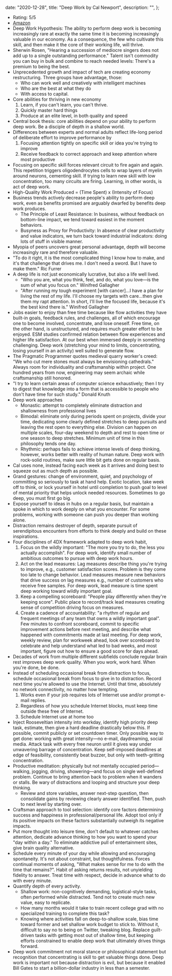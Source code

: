 
  date: "2020-12-28",
  title: "Deep Work by Cal Newport",
  description: "",
};


- Rating: 5/5
- [Amazon](https://www.amazon.com/gp/product/1455586692)
- Deep Work Hypothesis: The ability to perform deep work is becoming increasingly rare at exactly the same time it is becoming increasingly valuable in our economy. As a consequence, the few who cultivate this skill, and then make it the core of their working life, will thrive.
- Sherwin Rosen, "Hearing a succession of mediocre singers does not add up to a single outstanding performance." Talent isn't commodity you can buy in bulk and combine to reach needed levels: There's a premium to being the best.
- Unprecedented growth and impact of tech are creating economy restructuring. Three groups have advantage, those:
  - Who can work well and creatively with intelligent machines
  - Who are the best at what they do
  - With access to capital.
- Core abilities for thriving in new economy
  1. Learn, if you can't learn, you can't thrive.
  1. Quickly master hard things
  1. Produce at an elite level, in both quality and speed
- Central book thesis: core abilities depend on your ability to perform deep work. Be a disciple of depth in a shallow world.
- Differences between experts and normal adults reflect life-long period of deliberate effort to improve performance by
  1. Focusing attention tightly on specific skill or idea you're trying to improve
  1. Receive feedback to correct approach and keep attention where most productive
- Focusing on specific skill forces relevant circuit to fire again and again. This repetition triggers oligodendrocytes cells to wrap layers of myelin around neurons, cementing skill. If trying to learn new skill with low concentration, too many circuits are firing. Learning, in other words, is act of deep work.
- High-Quality Work Produced = (Time Spent) x (Intensity of Focus)
- Business trends actively decrease people's ability to perform deep work, even as benefits promised are arguably dwarfed by benefits deep work produces.
  - The Principle of Least Resistance: In business, without feedback on bottom-line impact, we tend toward easiest in the moment behaviors.
  - Busyness as Proxy for Productivity: In absence of clear productivity and value indicators, we turn back toward industrial indicators: doing lots of stuff in visible manner.
- Myopia of peers uncovers great personal advantage, depth will become increasingly rare and therefore valuable.
- "To do it right, it is the most complicated thing I know how to make, and it's that challenge that drives me. I don't need a sword. But I have to make them." Ric Furrer
- A deep life is not just economically lucrative, but also a life well lived.
  - "Who you are, what you think, feel, and do, what you love—is the sum of what you focus on." Winifred Gallagher
  - "After running my tough experiment [with cancer]…I have a plan for living the rest of my life. I'll choose my targets with care…then give them my rapt attention. In short, I'll live the focused life, because it's the best kind there is." Winifred Gallagher
- Jobs easier to enjoy than free time because like flow activities they have built-in goals, feedback rules, and challenges, all of which encourage one to become involved, concentrate, and lose oneself. Free time, on the other hand, is unstructured, and requires much greater effort to be enjoyed. ESM studies confirmed relation between flow experiences and higher life satisfaction. At our best when immersed deeply in something challenging. Deep work (stretching your mind to limits, concentrating, losing yourself in an activity) well suited to generate flow.
- The Pragmatic Programmer quotes medieval quarry worker's creed: "We who cut mere stones must always be envisioning cathedrals." Always room for individuality and craftsmanship within project. One hundred years from now, engineering may seem archaic while craftsmanship still honored.
- "I try to learn certain areas of computer science exhaustively; then I try to digest that knowledge into a form that is accessible to people who don't have time for such study." Donald Knuth
- Deep work approaches
  - Monastic: attempt to completely eliminate distraction and shallowness from professional lives
  - Bimodal: eliminate only during periods spent on projects, divide your time, dedicating some clearly defined stretches to deep pursuits and leaving the rest open to everything else. Division can happen on multiple scales, four-day weekend to depth and rest to open time or one season to deep stretches. Minimum unit of time in this philosophy tends one day.
  - Rhythmic: perhaps fails to achieve intense levels of deep thinking, however, works better with reality of human nature. Deep work with rock-solid routines, make sure little bit gets done on regular basis.
- Cal uses none, instead facing each week as it arrives and doing best to squeeze out as much depth as possible.
- Grand gestures: change of environment, quiet, and psychology of committing so seriously to task at hand help. Exotic location, take week off to think, or lock yourself in hotel until completion to push goal to level of mental priority that helps unlock needed resources. Sometimes to go deep, you must first go big.
- Expose yourself to ideas in hubs on a regular basis, but maintain a spoke in which to work deeply on what you encounter. For some problems, working with someone can push you deeper than working alone.
- Distraction remains destroyer of depth, separate pursuit of serendipitous encounters from efforts to think deeply and build on these inspirations.
- Four disciplines of 4DX framework adapted to deep work habit,
  1. Focus on the wildly important: "The more you try to do, the less you actually accomplish". For deep work, identify small number of ambitious outcomes to pursue with deep work hours.
  1. Act on the lead measures: Lag measures describe thing you're trying to improve, e.g., customer satisfaction scores. Problem is they come too late to change behavior. Lead measures measure new behaviors that drive success on lag measures e.g., number of customers who receive free samples. For deep work, lead measure is time spent deep working toward wildly important goal.
  1. Keep a compelling scoreboard: "People play differently when they're keeping score". Public place to record/track lead measures creating sense of competition driving focus on measures.
  1. Create a cadence of accountability: "a rhythm of regular and frequent meetings of any team that owns a wildly important goal". Few minutes to confront scoreboard, commit to specific improvement actions before next meeting, and describe what happened with commitments made at last meeting. For deep work, weekly review, plan for workweek ahead, look over scoreboard to celebrate and help understand what led to bad weeks, and most important, figure out how to ensure a good score for days ahead.
- Decades of work from multiple different subfields conclude regular brain rest improves deep work quality. When you work, work hard. When you're done, be done.
- Instead of scheduling occasional break from distraction to focus, schedule occasional break from focus to give in to distraction. Record next time you're allowed to use the Internet. Until that time, absolutely no network connectivity, no matter how tempting.
  1. Works even if your job requires lots of Internet use and/or prompt e-mail replies.
  1. Regardless of how you schedule Internet blocks, must keep time outside these free of Internet.
  1. Schedule Internet use at home too
- Inject Rooseveltian intensity into workday, identify high priority deep task, estimate, then give a hard deadline drastically below this. If possible, commit publicly or set countdown timer. Only possible way to get done: working with great intensity—no e-mail, daydreaming, social media. Attack task with every free neuron until it gives way under unwavering barrage of concentration. Keep self-imposed deadlines at edge of feasibility, consistently beat buzzer, but only with teeth-gritting concentration.
- Productive meditation: physically but not mentally occupied period—walking, jogging, driving, showering—and focus on single well-defined problem. Continue to bring attention back to problem when it wanders or stalls. Be wary of distractions and looping and structure your deep thinking.
  - Review and store variables, answer next-step question, then consolidate gains by reviewing clearly answer identified. Then, push to next level by starting over.
- Craftsman approach to tool selection: identify core factors determining success and happiness in professional/personal life. Adopt tool only if its positive impacts on these factors substantially outweigh its negative impacts.
- Put more thought into leisure time, don't default to whatever catches attention, dedicate advance thinking to how you want to spend your "day within a day." To eliminate addictive pull of entertainment sites, give brain quality alternative.
- Schedule every minute of your day while allowing and encouraging spontaneity. It's not about constraint, but thoughtfulness. Forces continual moments of asking, "What makes sense for me to do with the time that remains?". Habit of asking returns results, not unyielding fidelity to answer. Treat time with respect, decide in advance what to do with every minute.
- Quantify depth of every activity.
  - Shallow work: non-cognitively demanding, logistical-style tasks, often performed while distracted. Tend not to create much new value, easy to replicate.
  - How many months would it take to train recent college grad with no specialized training to complete this task?
  - Knowing where activities fall on deep-to-shallow scale, bias time toward former and set shallow work budget to stick to. Without it, difficult to say no to being on Twitter, tweaking blog. Replace guilt-driven tasks with getting most out of shallow time, but keeping efforts constrained to enable deep work that ultimately drives things forward.
- Deep work commitment not moral stance or philosophical statement but recognition that concentrating is skill to get valuable things done. Deep work is important not because distraction is evil, but because it enabled Bill Gates to start a billion-dollar industry in less than a semester.
